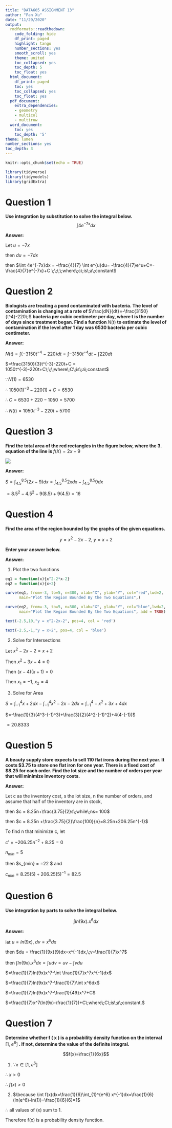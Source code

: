 ---
title: "DATA605 ASSIGNMENT 13"
author: "Fan Xu"
date: "11/29/2020"
output:
  rmdformats::readthedown:
    code_folding: hide
    df_print: paged
    highlight: tango
    number_sections: yes
    smooth_scroll: yes
    theme: united
    toc_collapsed: yes
    toc_depth: 5
    toc_float: yes
  html_document:
    df_print: paged
    toc: yes
    toc_collapsed: yes
    toc_float: yes
  pdf_document:
    extra_dependencies:
    - geometry
    - multicol
    - multirow
  word_document:
    toc: yes
    toc_depth: '5'
theme: lumen
number_sections: yes
toc_depth: 3
---

```{r setup, include=FALSE}
knitr::opts_chunk$set(echo = TRUE)
```


```{r load library, message=FALSE, warning=FALSE}
library(tidyverse)
library(tidymodels)
library(gridExtra)
```



# Question 1
**Use integration by substitution to solve the integral below.**
$$\int 4e^{-7x}dx$$

**Answer:**

Let $u=-7x$

then $du=-7dx$

then $\int 4e^{-7x}dx = -\frac{4}{7} \int e^{u}du= -\frac{4}{7}e^u+C=-\frac{4}{7}e^{-7x}+C \;\;\;\;where\;c\;is\;a\;constant$



# Question 2
**Biologists are treating a pond contaminated with bacteria. The level of contamination is changing at a rate of **$\frac{dN}{dt}=-\frac{3150}{t^4}-220\;$ **bacteria per cubic centimeter per day, where t is the number of days since treatment began. Find a function ** $N(t)\;$**to estimate the level of contamination if the level after 1 day was 6530 bacteria per cubic centimeter.**

**Answer:**

$N(t)=\int (-3150t^{-4}-220)dt=\int-3150t^{-4}dt-\int220dt$

$=\frac{3150}{3}t^{-3}-220t+C = 1050t^{-3}-220t+C\;\;\;where\;C\;is\;a\;constant$

$\because N(1)=6530$

$\therefore 1050(1)^{-3}-220(1)+C=6530$

$\therefore C=6530+220-1050=5700$

$\therefore N(t)=1050t^{-3}-220t+5700$



# Question 3
**Find the total area of the red rectangles in the figure below, where the 3. equation of the line is ** $f(X)=2x-9$ 

![](https://raw.githubusercontent.com/oggyluky11/DATA605-FALL-2020/master/Week13_HW/Question%203.PNG)


**Answer:**

$S = \int_{4.5}^{8.5}(2x-9)dx=\int_{4.5}^{8.5}2xdx-\int_{4.5}^{8.5}9dx$

$=8.5^2-4.5^2-9(8.5)+9(4.5)=16$


# Question 4
**Find the area of the region bounded by the graphs of the given equations.**

$$y=x^2-2x-2,\;y=x+2$$

**Enter your answer below.**

**Answer:**

1. Plot the two functions

```{r}
eq1 = function(x){x^2-2*x-2}
eq2 = function(x){x+2}

curve(eq1, from=-3, to=5, n=300, xlab="X", ylab="Y", col="red",lwd=2,
      main="Plot the Region Bounded By the Two Equations",)

curve(eq2, from=-3, to=5, n=300, xlab="X", ylab="Y", col="blue",lwd=2, 
      main="Plot the Region Bounded By the Two Equations", add = TRUE)

text(-2.5,10,"y = x^2-2x-2", pos=4, col = 'red')

text(-2.5,-1,"y = x+2", pos=4, col = 'blue')
```

2. Solve for Intersections

Let $x^2-2x-2=x+2$

Then $x^2-3x-4=0$

Then $(x-4)(x+1)=0$

Then $x_{1}=-1, \;x_{2}=4$


3. Solve for Area

$S = \int_{-1}^{4} x+2dx-\int_{-1}^{4} x^2-2x-2dx = \int_{-1}^{4} - x^2+3x+4dx$

$=-\frac{1}{3}(4^3-(-1)^3)+\frac{3}{2}(4^2-(-1)^2)+4(4-(-1))$

$=20.8333$


# Question 5

**A beauty supply store expects to sell 110 flat irons during the next year. It costs $3.75 to store one flat iron for one year. There is a fixed cost of $8.25 for each order. Find the lot size and the number of orders per year that will minimize inventory costs.**

**Answer:**

Let c as the inventory cost, s the lot size, n the number of orders, and assume that half of the inventory are in stock,

then $c = 8.25n+\frac{3.75}{2}s\;while\;ns= 100$

then $c = 8.25n +\frac{3.75}{2}\frac{100}{n}=8.25n+206.25n^{-1}$

To find n that minimize c, let

${c}'= -206.25n^{-2}+8.25 = 0$

$n_{min} = 5$

then $s_{min} = \frac{110}{5}=22 $ and

$c_{min}=8.25(5)+206.25(5)^{-1}=82.5$


# Question 6

**Use integration by parts to solve the integral below.**

$$\int ln(9x).x^6dx$$

**Answer:**

let $u=ln(9x),\;dv=x^6dx$

then $du = \frac{1}{9x}(9)dx=x^{-1}dx,\;v=\frac{1}{7}x^7$

then $\int ln(9x).x^6dx = \int udv=uv-\int vdu$

$=\frac{1}{7}ln(9x)x^7-\int \frac{1}{7}x^7x^{-1}dx$

$=\frac{1}{7}ln(9x)x^7-\frac{1}{7}\int x^6dx$

$=\frac{1}{7}ln(9x)x^7-\frac{1}{49}x^7+C$

$=\frac{1}{7}x^7(ln(9x)-\frac{1}{7})+C\;where\;C\;is\;a\;constant.$


# Question 7

**Determine whether f ( x ) is a probability density function on the interval ** $[1, \;e^6]\;$**. If not, determine the value of the definite integral.**

$$f(x)=\frac{1}{6x}$$


(1) $\because x \in [1,\;e^6]$

$\therefore x > 0$

$\therefore f(x) >0$


(2) $\because \int f(x)dx=\frac{1}{6}\int_{1}^{e^6} x^{-1}dx=\frac{1}{6}(ln(e^6)-ln(1))=\frac{1}{6}(6)=1$

$\therefore$ all values of (x) sum to 1.

Therefore f(x) is a probability density function.

